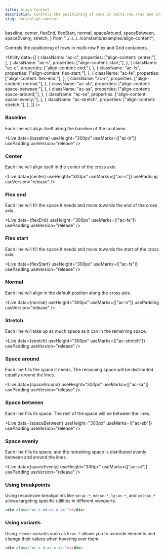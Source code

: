 ```yaml
---
title: Align Content
description: Controls the positioning of rows in multi-row Flex and Grid containers.
slug: docs/align-content
---
```


  baseline,
  center,
  flexEnd,
  flexStart,
  normal,
  spaceAround,
  spaceBetween,
  spaceEvenly,
  stretch,
} from "../../../../constants/examples/align-content";

Controls the positioning of rows in multi-row Flex and Grid containers.

<Utility
  data={[
    {
      className: "ac-c",
      properties: ["align-content: center;"],
    },
    {
      className: "ac-s",
      properties: ["align-content: start;"],
    },
    {
      className: "ac-e",
      properties: ["align-content: end;"],
    },
    {
      className: "ac-fs",
      properties: ["align-content: flex-start;"],
    },
    {
      className: "ac-fe",
      properties: ["align-content: flex-end;"],
    },
    {
      className: "ac-n",
      properties: ["align-content: normal;"],
    },
    {
      className: "ac-sb",
      properties: ["align-content: space-between;"],
    },
    {
      className: "ac-sa",
      properties: ["align-content: space-around;"],
    },
    {
      className: "ac-se",
      properties: ["align-content: space-evenly;"],
    },
    {
      className: "ac-stretch",
      properties: ["align-content: stretch;"],
    },
  ]}
/>

### Baseline

Each line will align itself along the baseline of the container.

<Live
  data={baseline}
  useHeight="300px"
  useMarks={["ac-b"]}
  usePadding
  useVersion="release"
/>

### Center

Each line will align itself in the center of the cross axis.

<Live
  data={center}
  useHeight="300px"
  useMarks={["ac-c"]}
  usePadding
  useVersion="release"
/>

### Flex end

Each line will fill the space it needs and move towards the end of the cross axis.

<Live
  data={flexEnd}
  useHeight="300px"
  useMarks={["ac-fe"]}
  usePadding
  useVersion="release"
/>

### Flex start

Each line will fill the space it needs and move towards the start of the cross axis.

<Live
  data={flexStart}
  useHeight="300px"
  useMarks={["ac-fs"]}
  usePadding
  useVersion="release"
/>

### Normal

Each line will align in the default position along the cross axis.

<Live
  data={normal}
  useHeight="300px"
  useMarks={["ac-n"]}
  usePadding
  useVersion="release"
/>

### Stretch

Each line will take up as much space as it can in the remaining space.

<Live
  data={stretch}
  useHeight="300px"
  useMarks={["ac-stretch"]}
  usePadding
  useVersion="release"
/>

### Space around

Each line fills the space it needs. The remaining space will be distributed equally around the lines.

<Live
  data={spaceAround}
  useHeight="300px"
  useMarks={["ac-sa"]}
  usePadding
  useVersion="release"
/>

### Space between

Each line fills its space. The rest of the space will be between the lines.

<Live
  data={spaceBetween}
  useHeight="300px"
  useMarks={["ac-sb"]}
  usePadding
  useVersion="release"
/>

### Space evenly

Each line fills its space, and the remaining space is distributed evenly between and around the lines.

<Live
  data={spaceEvenly}
  useHeight="300px"
  useMarks={["ac-se"]}
  usePadding
  useVersion="release"
/>

### Using breakpoints

Using responsive breakpoints like `sm:ac-*`, `md:ac-*`, `lg:ac-*`, and `xxl:ac-*` allows targeting specific utilities in different viewports.

```html "md:ac-e"
<div class="ac-s md:ac-e ac-"></div>
```

### Using variants

Using `:hover` variants such as `h:ac-*` allows you to override elements and change their values when hovering over them.

```html "h:ac-e"
<div class="ac-s h:ac-e ac-"></div>
```
